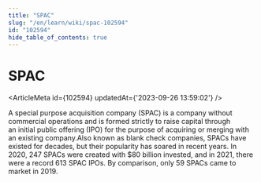 ```yaml
---
title: "SPAC"
slug: "/en/learn/wiki/spac-102594"
id: "102594"
hide_table_of_contents: true
---
```



# SPAC

<ArticleMeta id={102594} updatedAt={'2023-09-26 13:59:02'} />
<div className='border-solid border-b border-t-0 my-4 border-[var(--ifm-color-gray-300)]' />

A special purpose acquisition company (SPAC) is a company without commercial operations and is formed strictly to raise capital through an initial public offering (IPO) for the purpose of acquiring or merging with an existing company.Also known as blank check companies, SPACs have existed for decades, but their popularity has soared in recent years. In 2020, 247 SPACs were created with $80 billion invested, and in 2021, there were a record 613 SPAC IPOs. By comparison, only 59 SPACs came to market in 2019.
